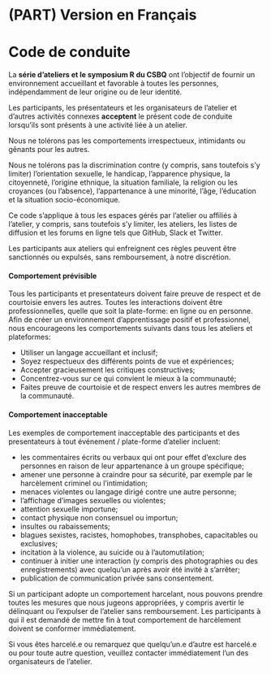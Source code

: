# (PART) Version en Français {-}

# Code de conduite

La **série d’ateliers et le symposium R du CSBQ** ont l’objectif de fournir un environnement accueillant et favorable à toutes les personnes, indépendamment de leur origine ou de leur identité.

Les participants, les présentateurs et les organisateurs de l'atelier et d'autres activités connexes **acceptent** le présent code de conduite lorsqu'ils sont présents à une activité liée à un atelier.

Nous ne tolérons pas les comportements irrespectueux, intimidants ou gênants pour les autres.

Nous ne tolérons pas la discrimination contre (y compris, sans toutefois s'y limiter) l'orientation sexuelle, le handicap, l'apparence physique, la citoyenneté, l'origine ethnique, la situation familiale, la religion ou les croyances (ou l’absence), l'appartenance à une minorité, l'âge, l'éducation et la situation socio-économique.

Ce code s'applique à tous les espaces gérés par l'atelier ou affiliés à l'atelier, y compris, sans toutefois s'y limiter, les ateliers, les listes de diffusion et les forums en ligne tels que GitHub, Slack et Twitter.

Les participants aux ateliers qui enfreignent ces règles peuvent être sanctionnés ou expulsés, sans remboursement, à notre discrétion.

#### Comportement prévisible {-}

Tous les participants et presentateurs doivent faire preuve de respect et de courtoisie envers les autres. Toutes les interactions doivent être professionnelles, quelle que soit la plate-forme: en ligne ou en personne. Afin de créer un environnement d'apprentissage positif et professionnel, nous encourageons les comportements suivants dans tous les ateliers et plateformes:

* Utiliser un langage accueillant et inclusif;
* Soyez respectueux des différents points de vue et expériences;
* Accepter gracieusement les critiques constructives;
* Concentrez-vous sur ce qui convient le mieux à la communauté;
* Faites preuve de courtoisie et de respect envers les autres membres de la communauté.


#### Comportement inacceptable {-}

Les exemples de comportement inacceptable des participants et des presentateurs à tout événement / plate-forme d'atelier incluent:

* les commentaires écrits ou verbaux qui ont pour effet d'exclure des personnes en raison de leur appartenance à un groupe spécifique;
* amener une personne à craindre pour sa sécurité, par exemple par le harcèlement criminel ou l'intimidation;
* menaces violentes ou langage dirigé contre une autre personne;
* l'affichage d'images sexuelles ou violentes;
* attention sexuelle importune;
* contact physique non consensuel ou importun;
* insultes ou rabaissements;
* blagues sexistes, racistes, homophobes, transphobes, capacitables ou exclusives;
* incitation à la violence, au suicide ou à l'automutilation;
* continuer à initier une interaction (y compris des photographies ou des enregistrements) avec quelqu'un après avoir été invité à s'arrêter;
* publication de communication privée sans consentement.

Si un participant adopte un comportement harcelant, nous pouvons prendre toutes les mesures que nous jugeons appropriées, y compris avertir le délinquant ou l’expulser de l'atelier sans remboursement. Les participants à qui il est demandé de mettre fin à tout comportement de harcèlement doivent se conformer immédiatement.

Si vous êtes harcelé.e ou remarquez que quelqu'un.e d'autre est harcelé.e ou pour toute autre question, veuillez contacter immédiatement l'un des organisateurs de l'atelier.
